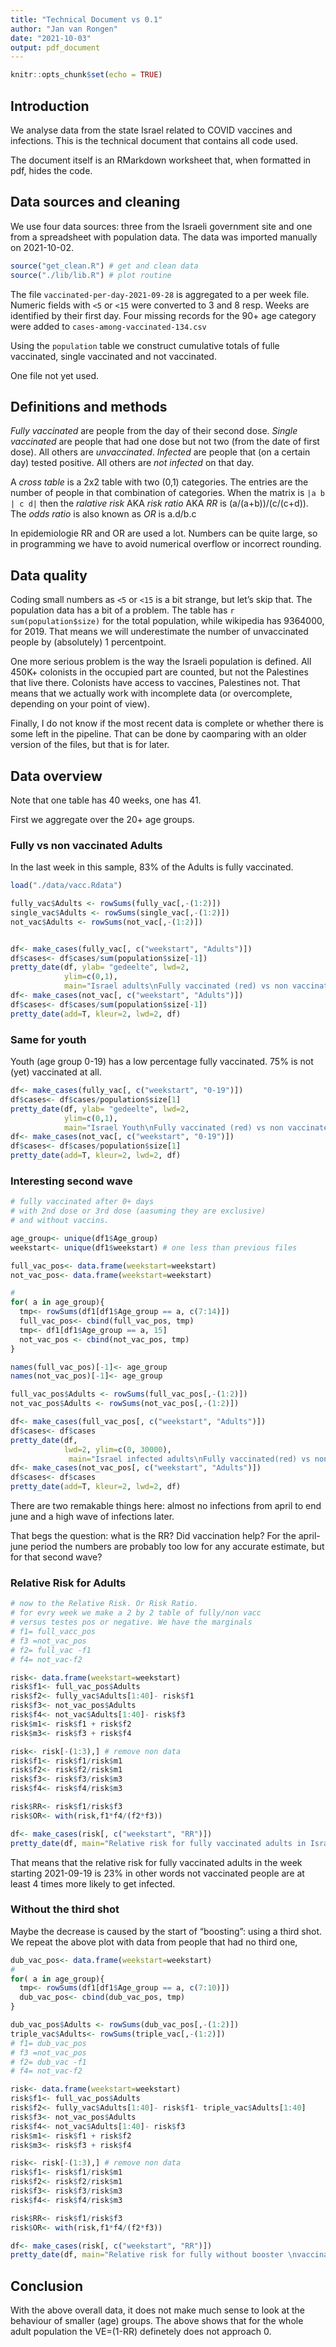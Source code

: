 ```yaml
---
title: "Technical Document vs 0.1"
author: "Jan van Rongen"
date: "2021-10-03"
output: pdf_document
---
```


```r
knitr::opts_chunk$set(echo = TRUE)
```

## Introduction

We analyse data from the state Israel related to COVID vaccines and infections. This is the technical document that contains all code used.

The document itself is an RMarkdown worksheet that, when formatted in pdf, hides the code.

## Data sources and cleaning

We use four data sources: three from the Israeli government site and one from a spreadsheet with population data. The data was imported manually on 2021-10-02.

```r

source("get_clean.R") # get and clean data
source("./lib/lib.R") # plot routine
```

The file `vaccinated-per-day-2021-09-28` is aggregated to a per week file. Numeric fields with `<5` or `<15` were converted to 3 and 8 resp. Weeks are identified by their first day. Four missing records for the 90+ age category were added to `cases-among-vaccinated-134.csv`

Using the `population` table we construct cumulative totals of fulle vaccinated, single vaccinated and not vaccinated.

One file not yet used.

## Definitions and methods

_Fully vaccinated_ are people from the day of their second dose. _Single vaccinated_ are people that had one dose but not two (from the date of first dose). All others are _unvaccinated_. _Infected_ are people that (on a certain day) tested positive. All others are _not infected_ on that day.

A _cross table_ is a 2x2 table with two (0,1) categories. The entries are the number of people in that combination of categories. When the matrix is `|a b | c d|` then the _ralative risk_ AKA _risk ratio_ AKA _RR_ is (a/(a+b))/(c/(c+d)). The _odds ratio_ is also known as _OR_ is a.d/b.c

In epidemiologie RR and OR are used a lot. Numbers can be quite large, so in programming we have to avoid numerical overflow or incorrect rounding. 

## Data quality

Coding small numbers as `<5` or `<15` is a bit strange, but let's skip that. The population data has a bit of a problem. The table has `r sum(population$size)` for the total population, while wikipedia has 9364000, for 2019.  That means we will underestimate the number of unvaccinated people by (absolutely) 1 percentpoint. 

One more serious problem is the way the Israeli population is defined. All 450K+ colonists in the occupied part are counted, but not the Palestines that live there. Colonists have access to vaccines, Palestines not. That means that we actually work with incomplete data (or overcomplete, depending on your point of view).

Finally, I do not know if the most recent data is complete or whether there is some left in the pipeline. That can be done by caomparing with an older version of the files, but that is for later.

## Data overview

Note that one table has 40 weeks, one has 41.

First we aggregate over the 20+ age groups. 

### Fully vs non vaccinated Adults

In the last week in this sample, 83% of the Adults is fully vaccinated.


```r
load("./data/vacc.Rdata")

fully_vac$Adults <- rowSums(fully_vac[,-(1:2)])
single_vac$Adults <- rowSums(single_vac[,-(1:2)])
not_vac$Adults <- rowSums(not_vac[,-(1:2)])


df<- make_cases(fully_vac[, c("weekstart", "Adults")])
df$cases<- df$cases/sum(population$size[-1])
pretty_date(df, ylab= "gedeelte", lwd=2, 
            ylim=c(0,1), 
            main="Israel adults\nFully vaccinated (red) vs non vaccinated (blue)")
df<- make_cases(not_vac[, c("weekstart", "Adults")])
df$cases<- df$cases/sum(population$size[-1])
pretty_date(add=T, kleur=2, lwd=2, df) 

```

### Same for youth

Youth (age group 0-19) has a low percentage fully vaccinated. 75% is not (yet)  vaccinated at all.


```r


df<- make_cases(fully_vac[, c("weekstart", "0-19")])
df$cases<- df$cases/population$size[1]
pretty_date(df, ylab= "gedeelte", lwd=2, 
            ylim=c(0,1), 
            main="Israel Youth\nFully vaccinated (red) vs non vaccinated (blue)")
df<- make_cases(not_vac[, c("weekstart", "0-19")])
df$cases<- df$cases/population$size[1]
pretty_date(add=T, kleur=2, lwd=2, df) 

```

### Interesting second wave

```r



# fully vaccinated after 0+ days 
# with 2nd dose or 3rd dose (aasuming they are exclusive)
# and without vaccins. 

age_group<- unique(df1$Age_group)
weekstart<- unique(df1$weekstart) # one less than previous files

full_vac_pos<- data.frame(weekstart=weekstart)
not_vac_pos<- data.frame(weekstart=weekstart)

# 
for( a in age_group){
  tmp<- rowSums(df1[df1$Age_group == a, c(7:14)])
  full_vac_pos<- cbind(full_vac_pos, tmp)
  tmp<- df1[df1$Age_group == a, 15]
  not_vac_pos <- cbind(not_vac_pos, tmp)
}

names(full_vac_pos)[-1]<- age_group
names(not_vac_pos)[-1]<- age_group

full_vac_pos$Adults <- rowSums(full_vac_pos[,-(1:2)])
not_vac_pos$Adults <- rowSums(not_vac_pos[,-(1:2)])

df<- make_cases(full_vac_pos[, c("weekstart", "Adults")])
df$cases<- df$cases
pretty_date(df, 
            lwd=2, ylim=c(0, 30000),
             main="Israel infected adults\nFully vaccinated(red) vs non vaccinated (blue)")
df<- make_cases(not_vac_pos[, c("weekstart", "Adults")])
df$cases<- df$cases
pretty_date(add=T, kleur=2, lwd=2, df) 


```

There are two remakable things here: almost no infections from april to end june and a high wave of infections later.

That begs the question: what is the RR? Did vaccination help? For the april-june period the numbers are probably too low for any accurate estimate, but for that second wave?

### Relative Risk for Adults

```r
# now to the Relative Risk. Or Risk Ratio. 
# for evry week we make a 2 by 2 table of fully/non vacc
# versus testes pos or negative. We have the marginals
# f1= full_vacc_pos
# f3 =not_vac_pos
# f2= full_vac -f1
# f4= not_vac-f2

risk<- data.frame(weekstart=weekstart)
risk$f1<- full_vac_pos$Adults
risk$f2<- fully_vac$Adults[1:40]- risk$f1
risk$f3<- not_vac_pos$Adults
risk$f4<- not_vac$Adults[1:40]- risk$f3
risk$m1<- risk$f1 + risk$f2
risk$m3<- risk$f3 + risk$f4

risk<- risk[-(1:3),] # remove non data
risk$f1<- risk$f1/risk$m1
risk$f2<- risk$f2/risk$m1
risk$f3<- risk$f3/risk$m3
risk$f4<- risk$f4/risk$m3

risk$RR<- risk$f1/risk$f3
risk$OR<- with(risk,f1*f4/(f2*f3))

df<- make_cases(risk[, c("weekstart", "RR")])
pretty_date(df, main="Relative risk for fully vaccinated adults in Israel")

```

That means that the relative risk for fully vaccinated adults in the week starting 2021-09-19 is 23% in other words not vaccinated people are at least 4 times more likely to get infected.

### Without the third shot

Maybe the decrease is caused by the start of "boosting": using a third shot. We repeat the above plot with data from people that had no third one,

```r
dub_vac_pos<- data.frame(weekstart=weekstart)
# 
for( a in age_group){
  tmp<- rowSums(df1[df1$Age_group == a, c(7:10)])
  dub_vac_pos<- cbind(dub_vac_pos, tmp)
}

dub_vac_pos$Adults <- rowSums(dub_vac_pos[,-(1:2)])
triple_vac$Adults<- rowSums(triple_vac[,-(1:2)])
# f1= dub_vac_pos
# f3 =not_vac_pos
# f2= dub_vac -f1
# f4= not_vac-f2

risk<- data.frame(weekstart=weekstart)
risk$f1<- full_vac_pos$Adults
risk$f2<- fully_vac$Adults[1:40]- risk$f1- triple_vac$Adults[1:40]
risk$f3<- not_vac_pos$Adults
risk$f4<- not_vac$Adults[1:40]- risk$f3
risk$m1<- risk$f1 + risk$f2
risk$m3<- risk$f3 + risk$f4

risk<- risk[-(1:3),] # remove non data
risk$f1<- risk$f1/risk$m1
risk$f2<- risk$f2/risk$m1
risk$f3<- risk$f3/risk$m3
risk$f4<- risk$f4/risk$m3

risk$RR<- risk$f1/risk$f3
risk$OR<- with(risk,f1*f4/(f2*f3))

df<- make_cases(risk[, c("weekstart", "RR")])
pretty_date(df, main="Relative risk for fully without booster \nvaccinated adults in Israel")


```


## Conclusion

With the above overall data, it does not make much sense to look at the behaviour of smaller (age) groups. The above shows that for the whole adult population the VE=(1-RR) definetely does not approach  0. 
